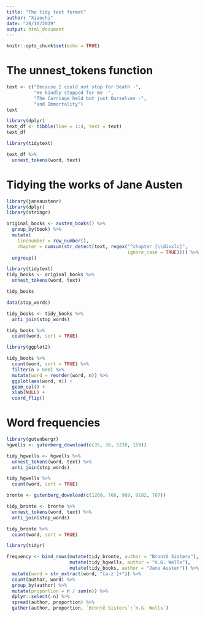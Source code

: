 ```yaml
---
title: "The tidy text format"
author: "Xiaochi"
date: "28/10/2019"
output: html_document
---
```


```r
knitr::opts_chunk$set(echo = TRUE)
```

# The unnest_tokens function

```r
text <- c("Because I could not stop for Death -",
          "He kindly stopped for me -",
          "The Carriage held but just Ourselves -",
          "and Immortality")
text
```

```r
library(dplyr)
text_df <- tibble(line = 1:4, text = text)
text_df
```

```r
library(tidytext)

text_df %>%
  unnest_tokens(word, text)
```

# Tidying the works of Jane Austen

```r
library(janeaustenr)
library(dplyr)
library(stringr)

original_books <- austen_books() %>%
  group_by(book) %>%
  mutate(
    linenumber = row_number(),
    chapter = cumsum(str_detect(text, regex("^chapter [\\divxlc]",
                                            ignore_case = TRUE)))) %>%
  ungroup()

```

```r
library(tidytext)
tidy_books <- original_books %>%
  unnest_tokens(word, text)

tidy_books
```

```r
data(stop_words)

tidy_books <- tidy_books %>%
  anti_join(stop_words)
```

```r
tidy_books %>%
  count(word, sort = TRUE) 
```

```r
library(ggplot2)

tidy_books %>%
  count(word, sort = TRUE) %>%
  filter(n > 600) %>%
  mutate(word = reorder(word, n)) %>%
  ggplot(aes(word, n)) +
  geom_col() +
  xlab(NULL) +
  coord_flip()
```

# Word frequencies

```r
library(gutenbergr)
hgwells <- gutenberg_download(c(35, 36, 5230, 159))

tidy_hgwells <- hgwells %>%
  unnest_tokens(word, text) %>%
  anti_join(stop_words)
```

```r
tidy_hgwells %>%
  count(word, sort = TRUE)
```

```r
bronte <- gutenberg_download(c(1260, 768, 969, 9182, 767))

tidy_bronte <- bronte %>%
  unnest_tokens(word, text) %>%
  anti_join(stop_words)

tidy_bronte %>%
  count(word, sort = TRUE)
```

```r
library(tidyr)

frequency <- bind_rows(mutate(tidy_bronte, author = "Brontë Sisters"),
                       mutate(tidy_hgwells, author = "H.G. Wells"), 
                       mutate(tidy_books, author = "Jane Austen")) %>% 
  mutate(word = str_extract(word, "[a-z']+")) %>%
  count(author, word) %>%
  group_by(author) %>%
  mutate(proportion = n / sum(n)) %>% 
  dplyr::select(-n) %>% 
  spread(author, proportion) %>% 
  gather(author, proportion, `Brontë Sisters`:`H.G. Wells`)
```

